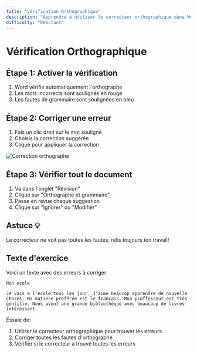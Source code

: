 ```yaml
---
title: "Vérification Orthographique"
description: "Apprendre à utiliser le correcteur orthographique dans Word 2021"
difficulty: "Débutant"
---
```


# Vérification Orthographique

## Étape 1: Activer la vérification
1. Word vérifie automatiquement l'orthographe
2. Les mots incorrects sont soulignés en rouge
3. Les fautes de grammaire sont soulignées en bleu

## Étape 2: Corriger une erreur
1. Fais un clic droit sur le mot souligné
2. Choisis la correction suggérée
3. Clique pour appliquer la correction

![Correction orthographe](/images/correcteur.svg)

## Étape 3: Vérifier tout le document
1. Va dans l'onglet "Révision"
2. Clique sur "Orthographe et grammaire"
3. Passe en revue chaque suggestion
4. Clique sur "Ignorer" ou "Modifier"

## Astuce 💡
Le correcteur ne voit pas toutes les fautes, relis toujours ton travail!

## Texte d'exercice
Voici un texte avec des erreurs à corriger:

```
Mon ecole

Je vais a l'ecole tous les jour. J'aime beaucop apprendre de nouvelle choses. Ma matiere préférée est le francais. Mon proffesseur est très gentille. Nous avont une grande bibliothèque avec beaucoup de livres intéressant.
```

Essaie de:
1. Utiliser le correcteur orthographique pour trouver les erreurs
2. Corriger toutes les fautes d'orthographe
3. Vérifier si le correcteur a trouvé toutes les erreurs